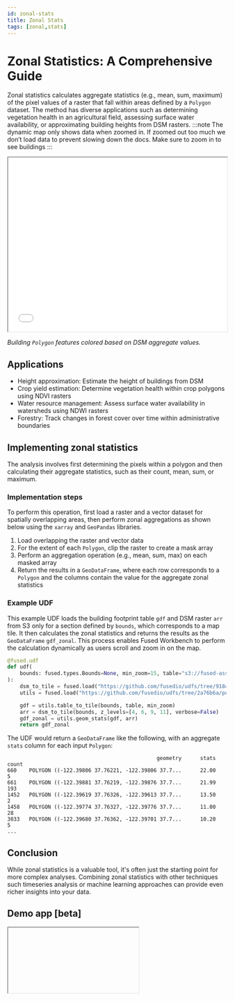 ```yaml
---
id: zonal-stats
title: Zonal Stats
tags: [zonal,stats]
---
```


# Zonal Statistics: A Comprehensive Guide

Zonal statistics calculates aggregate statistics (e.g., mean, sum, maximum) of the pixel values of a raster that fall within areas defined by a `Polygon` dataset. The method has diverse applications such as determining vegetation health in an agricultural field, assessing surface water availability, or approximating building heights from DSM rasters.
:::note
The dynamic map only shows data when zoomed in. If zoomed out too much we don’t load data to prevent slowing down the docs. Make sure to zoom in to see buildings
:::
<iframe src="/img/deckgl_vector_zstats.html"  height="400px" width="100%" scrolling="no"></iframe>

_Building `Polygon` features colored based on DSM aggregate values._

## Applications

- Height approximation: Estimate the height of buildings from DSM
- Crop yield estimation: Determine vegetation health within crop polygons using NDVI rasters
- Water resource management: Assess surface water availability in watersheds using NDWI rasters
- Forestry: Track changes in forest cover over time within administrative boundaries

## Implementing zonal statistics

The analysis involves first determining the pixels within a polygon and then calculating their aggregate statistics, such as their count, mean, sum, or maximum.

### Implementation steps

To perform this operation, first load a raster and a vector dataset for spatially overlapping areas, then perform zonal aggregations as shown below using the `xarray` and `GeoPandas` libraries.

1. Load overlapping the raster and vector data
2. For the extent of each `Polygon`, clip the raster to create a mask array
3. Perform an aggregation operation (e.g., mean, sum, max) on each masked array
4. Return the results in a `GeoDataFrame`, where each row corresponds to a `Polygon` and the columns contain the value for the aggregate zonal statistics

### Example UDF

This example UDF loads the building footprint table `gdf` and DSM raster `arr` from S3 only for a section defined by `bounds`, which corresponds to a map tile. It then calculates the zonal statistics and returns the results as the `GeoDataFrame` `gdf_zonal`. This process enables Fused Workbench to perform the calculation dynamically as users scroll and zoom in on the map.

```python showLineNumbers
@fused.udf
def udf(
    bounds: fused.types.Bounds=None, min_zoom=15, table="s3://fused-asset/infra/building_msft_us/"
):
    dsm_to_tile = fused.load("https://github.com/fusedio/udfs/tree/91845c4/public/DSM_JAXA_Example").utils.dsm_to_tile
    utils = fused.load("https://github.com/fusedio/udfs/tree/2a76b6a/public/common/").utils

    gdf = utils.table_to_tile(bounds, table, min_zoom)
    arr = dsm_to_tile(bounds, z_levels=[4, 6, 9, 11], verbose=False)
    gdf_zonal = utils.geom_stats(gdf, arr)
    return gdf_zonal
```

The UDF would return a `GeoDataFrame` like the following, with an aggregate `stats` column for each input `Polygon`:

```plaintext
                                                geometry      stats  count
660    POLYGON ((-122.39806 37.76221, -122.39806 37.7...      22.00      5
661    POLYGON ((-122.39881 37.76219, -122.39876 37.7...      21.99    193
1452   POLYGON ((-122.39619 37.76326, -122.39613 37.7...      13.50      2
1458   POLYGON ((-122.39774 37.76327, -122.39776 37.7...      11.00     28
3033   POLYGON ((-122.39680 37.76362, -122.39701 37.7...      10.20      5
...
```

## Conclusion

While zonal statistics is a valuable tool, it's often just the starting point for more complex analyses. Combining zonal statistics with other techniques such timeseries analysis or machine learning approaches can provide even richer insights into your data.

## Demo app [beta]


<div style={{marginTop: '2rem'}}>
<Iframe id="iframe-1" code={ZONAL_STATS_CODE} />
</div>
